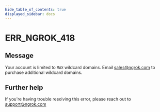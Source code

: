 ```yaml
---
hide_table_of_contents: true
displayed_sidebar: docs
---
```



# ERR_NGROK_418

## Message

Your account is limited to `MAX` wildcard domains. Email sales@ngrok.com to purchase additional wildcard domains.

<ErrorDetails error="err_ngrok_418" />

## Further help

If you're having trouble resolving this error, please reach out to [support@ngrok.com](mailto:support@ngrok.com?subject=Help%20with%20ERR_NGROK_418)
